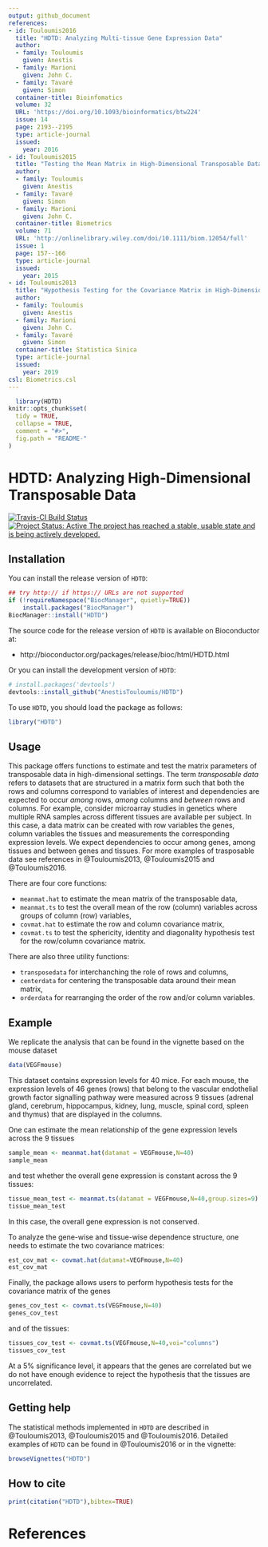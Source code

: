 ```yaml
---
output: github_document
references:
- id: Touloumis2016
  title: "HDTD: Analyzing Multi-tissue Gene Expression Data"
  author:
  - family: Touloumis
    given: Anestis
  - family: Marioni 
    given: John C.
  - family: Tavaré
    given: Simon  
  container-title: Bioinfomatics
  volume: 32
  URL: 'https://doi.org/10.1093/bioinformatics/btw224'
  issue: 14
  page: 2193--2195
  type: article-journal
  issued:
    year: 2016
- id: Touloumis2015
  title: "Testing the Mean Matrix in High-Dimensional Transposable Data"
  author:
  - family: Touloumis
    given: Anestis
  - family: Tavaré
    given: Simon
  - family: Marioni 
    given: John C. 
  container-title: Biometrics
  volume: 71
  URL: 'http://onlinelibrary.wiley.com/doi/10.1111/biom.12054/full'
  issue: 1
  page: 157--166
  type: article-journal
  issued:
    year: 2015
- id: Touloumis2013
  title: "Hypothesis Testing for the Covariance Matrix in High-Dimensional Transposable Data with Kronecker Product Dependence Structure"
  author:
  - family: Touloumis
    given: Anestis
  - family: Marioni 
    given: John C.
  - family: Tavaré
    given: Simon  
  container-title: Statistica Sinica
  type: article-journal
  issued:
    year: 2019 
csl: Biometrics.csl  
---
```


<!-- README.md is generated from README.Rmd. Please edit that file -->

```r
  library(HDTD)
knitr::opts_chunk$set(
  tidy = TRUE,
  collapse = TRUE,
  comment = "#>",
  fig.path = "README-"
)
```

# HDTD: Analyzing High-Dimensional Transposable Data

[![Travis-CI Build Status](https://travis-ci.org/AnestisTouloumis/HDTD.svg?branch=master)](https://travis-ci.org/AnestisTouloumis/HDTD)
[![Project Status: Active The project has reached a stable, usable state and is being actively developed.](http://www.repostatus.org/badges/latest/active.svg)](http://www.repostatus.org/#active) 


## Installation

You can install the release version of `HDTD`:

``` r
## try http:// if https:// URLs are not supported
if (!requireNamespace("BiocManager", quietly=TRUE))
    install.packages("BiocManager")
BiocManager::install("HDTD")
```

The source code for the release version of `HDTD` is available on Bioconductor at:

- http://bioconductor.org/packages/release/bioc/html/HDTD.html

Or you can install the development version of `HDTD`:

``` r
# install.packages('devtools')
devtools::install_github("AnestisTouloumis/HDTD")
```

To use `HDTD`, you should load the package as follows:

``` r
library("HDTD")
```

## Usage

This package offers functions to estimate and test the matrix parameters of transposable data in high-dimensional settings. The term _transposable data_ refers to datasets that are structured in a matrix form such that both the rows and columns correspond to variables of interest and dependencies are expected to occur _among_ rows, _among_ columns and _between_ rows and columns. For example, consider microarray studies in genetics where multiple RNA samples across different tissues are available per subject. In this case, a data matrix can be created with row variables the genes, column variables the tissues and measurements the corresponding expression levels. We expect dependencies to occur among genes, among tissues and between genes and tissues. For more examples of trasposable data see references in @Touloumis2013, @Touloumis2015 and @Touloumis2016.


There are four core functions:

- `meanmat.hat` to estimate the mean matrix of the transposable data,
- `meanmat.ts` to test the overall mean of the row (column) variables across groups of column (row) variables,
- `covmat.hat` to estimate the row and column covariance matrix,
- `covmat.ts` to test the sphericity, identity and diagonality hypothesis test for the row/column covariance matrix.


There are also three utility functions:

- `transposedata` for interchanching the role of rows and columns,
- `centerdata` for centering the transposable data around their mean matrix,
- `orderdata` for rearranging the order of the row and/or column variables.

## Example
We replicate the analysis that can be found in the vignette based on the mouse dataset 
```r
data(VEGFmouse)
```
This dataset contains expression levels for $40$ mice. For each mouse, the expression levels of $46$ genes (rows) that belong to the vascular endothelial growth factor signalling pathway were measured across $9$ tissues (adrenal gland, cerebrum, hippocampus, kidney, lung, muscle, spinal cord, spleen and thymus) that are displayed in the columns.

One can estimate the mean relationship of the gene expression levels across the $9$ tissues
```r
sample_mean <- meanmat.hat(datamat = VEGFmouse,N=40)
sample_mean
```
and test whether the overall gene expression is constant across the $9$ tissues:
```r
tissue_mean_test <- meanmat.ts(datamat = VEGFmouse,N=40,group.sizes=9)
tissue_mean_test
```
In this case, the overall gene expression is not conserved. 

To analyze the gene-wise and tissue-wise dependence structure, one needs to estimate the two covariance matrices:
```r
est_cov_mat <- covmat.hat(datamat=VEGFmouse,N=40)
est_cov_mat
```
Finally, the package allows users to perform hypothesis tests for the covariance matrix of the genes
```r
genes_cov_test <- covmat.ts(VEGFmouse,N=40)
genes_cov_test
```
and of the tissues:
```r
tissues_cov_test <- covmat.ts(VEGFmouse,N=40,voi="columns")
tissues_cov_test
```
At a $5\%$ significance level, it appears that the genes are correlated but we do not have enough evidence to reject the hypothesis that the tissues are uncorrelated. 

## Getting help
The statistical methods implemented in `HDTD` are described in @Touloumis2013, @Touloumis2015 and @Touloumis2016. Detailed examples of `HDTD` can be found in @Touloumis2016 or in the vignette: 

```r
browseVignettes("HDTD")
```


## How to cite

```r
print(citation("HDTD"),bibtex=TRUE)
```

# References